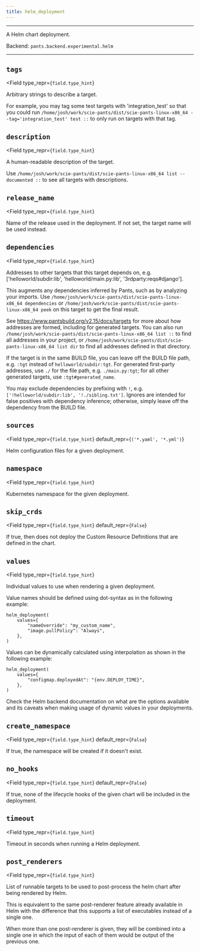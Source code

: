 ```yaml
---
title: helm_deployment
---
```



---

A Helm chart deployment.

Backend: <span className="color--primary">`pants.backend.experimental.helm`</span>

---

<span className={styles.options}>

## `tags`

<Field
    type_repr={`field.type_hint`}
>

Arbitrary strings to describe a target.

For example, you may tag some test targets with &#x27;integration_test&#x27; so that you could run `/home/josh/work/scie-pants/dist/scie-pants-linux-x86_64 --tag='integration_test' test ::` to only run on targets with that tag.

</Field>

## `description`

<Field
    type_repr={`field.type_hint`}
>

A human-readable description of the target.

Use `/home/josh/work/scie-pants/dist/scie-pants-linux-x86_64 list --documented ::` to see all targets with descriptions.

</Field>

## `release_name`

<Field
    type_repr={`field.type_hint`}
>

Name of the release used in the deployment. If not set, the target name will be used instead.

</Field>

## `dependencies`

<Field
    type_repr={`field.type_hint`}
>

Addresses to other targets that this target depends on, e.g. [&#x27;helloworld/subdir:lib&#x27;, &#x27;helloworld/main.py:lib&#x27;, &#x27;3rdparty:reqs#django&#x27;].

This augments any dependencies inferred by Pants, such as by analyzing your imports. Use `/home/josh/work/scie-pants/dist/scie-pants-linux-x86_64 dependencies` or `/home/josh/work/scie-pants/dist/scie-pants-linux-x86_64 peek` on this target to get the final result.

See https://www.pantsbuild.org/v2.15/docs/targets for more about how addresses are formed, including for generated targets. You can also run `/home/josh/work/scie-pants/dist/scie-pants-linux-x86_64 list ::` to find all addresses in your project, or `/home/josh/work/scie-pants/dist/scie-pants-linux-x86_64 list dir` to find all addresses defined in that directory.

If the target is in the same BUILD file, you can leave off the BUILD file path, e.g. `:tgt` instead of `helloworld/subdir:tgt`. For generated first-party addresses, use `./` for the file path, e.g. `./main.py:tgt`; for all other generated targets, use `:tgt#generated_name`.

You may exclude dependencies by prefixing with `!`, e.g. `['!helloworld/subdir:lib', '!./sibling.txt']`. Ignores are intended for false positives with dependency inference; otherwise, simply leave off the dependency from the BUILD file.

</Field>

## `sources`

<Field
    type_repr={`field.type_hint`}
    default_repr={`('*.yaml', '*.yml')`}
>

Helm configuration files for a given deployment.

</Field>

## `namespace`

<Field
    type_repr={`field.type_hint`}
>

Kubernetes namespace for the given deployment.

</Field>

## `skip_crds`

<Field
    type_repr={`field.type_hint`}
    default_repr={`False`}
>

If true, then does not deploy the Custom Resource Definitions that are defined in the chart.

</Field>

## `values`

<Field
    type_repr={`field.type_hint`}
>

Individual values to use when rendering a given deployment.

Value names should be defined using dot-syntax as in the following example:

```
helm_deployment(
    values={
        "nameOverride": "my_custom_name",
        "image.pullPolicy": "Always",
    },
)
```

Values can be dynamically calculated using interpolation as shown in the following example:

```
helm_deployment(
    values={
        "configmap.deployedAt": "{env.DEPLOY_TIME}",
    },
)
```

Check the Helm backend documentation on what are the options available and its caveats when making usage of dynamic values in your deployments.

</Field>

## `create_namespace`

<Field
    type_repr={`field.type_hint`}
    default_repr={`False`}
>

If true, the namespace will be created if it doesn&#x27;t exist.

</Field>

## `no_hooks`

<Field
    type_repr={`field.type_hint`}
    default_repr={`False`}
>

If true, none of the lifecycle hooks of the given chart will be included in the deployment.

</Field>

## `timeout`

<Field
    type_repr={`field.type_hint`}
>

Timeout in seconds when running a Helm deployment.

</Field>

## `post_renderers`

<Field
    type_repr={`field.type_hint`}
>

List of runnable targets to be used to post-process the helm chart after being rendered by Helm.

This is equivalent to the same post-renderer feature already available in Helm with the difference that this supports a list of executables instead of a single one.

When more than one post-renderer is given, they will be combined into a single one in which the input of each of them would be output of the previous one.

</Field>

</span>
